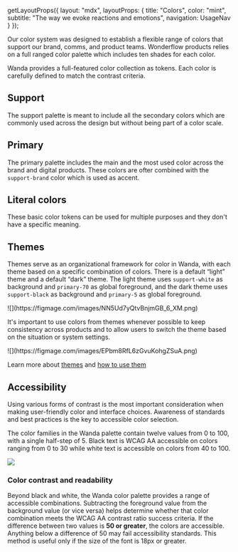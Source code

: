 
  getLayoutProps({
    layout: "mdx",
    layoutProps: {
      title: "Colors",
      color: "mint",
      subtitle: "The way we evoke reactions and emotions",
      navigation: UsageNav
    }
  });


Our color system was designed to establish a flexible range of colors that support our brand, comms, and product teams. Wonderflow products relies on a full ranged color palette which includes ten shades for each color.

Wanda provides a full-featured color collection as tokens. Each color is carefully defined to match the contrast criteria.

## Support

The support palette is meant to include all the secondary colors which are commonly used across the design but without being part of a color scale.

<Stack direction="row" columnGap={16} rowGap={32} wrap>
  <ColorPalette colors={tkns.color.support} id="support" />
</Stack>

## Primary

The primary palette includes the main and the most used color across the brand and digital products. These colors are ofter combined with the `support-brand` color which is used as accent.

<Stack direction="row" columnGap={16} rowGap={32} wrap>
  <ColorPalette colors={tkns.color.primary} id="primary" />
</Stack>

## Literal colors

These basic color tokens can be used for multiple purposes and they don't have a specific meaning.

<Stack rowGap={48}>
  <Stack direction="row" columnGap={24} rowGap={32} wrap>
    <ColorPalette colors={tkns.color.red} title="Red" />
    <ColorPalette colors={tkns.color.green} title="Green" />
    <ColorPalette colors={tkns.color.blue} title="Blue" />
  </Stack>
  <Stack direction="row" columnGap={24} rowGap={32} wrap>
    <ColorPalette colors={tkns.color.purple} title="Purple" />
    <ColorPalette colors={tkns.color.yellow} title="Yellow" />
    <ColorPalette colors={tkns.color.cyan} title="Cyan" />
  </Stack>
  <Stack direction="row" columnGap={24} rowGap={32} wrap>
    <ColorPalette colors={tkns.color.magenta} title="Magenta" />
    <ColorPalette colors={tkns.color.mint} title="Mint" />
    <ColorPalette colors={tkns.color.salmon} title="Salmon" />
  </Stack>
  <Stack direction="row" columnGap={24} rowGap={32} wrap>
    <ColorPalette colors={tkns.color.indigo} title="Indigo" />
    <ColorPalette colors={tkns.color.dipsy} title="Dipsy" />
    <ColorPalette colors={tkns.color.violet} title="Violet" />
  </Stack>
</Stack>

## Themes

Themes serve as an organizational framework for color in Wanda, with each theme based on a specific combination of colors. There is a default “light” theme and a default “dark” theme. The light theme uses `support-white` as background and `primary-70` as global foreground, and the dark theme uses `support-black` as background and `primary-5` as global foreground.

<Stack direction="row" columnGap={24}>
  ![](https://figmage.com/images/NN5Ud7yQtvBnjmGB_6_XM.png)
</Stack>

It's important to use colors from themes whenever possible to keep consistency across products and to allow users to switch the theme based on the situation or system settings.

<Stack direction="row" columnGap={24}>
  ![](https://figmage.com/images/EPbm8RfL6zGvuKohgZSuA.png)
</Stack>

<Snackbar kind="info" title="Learn more">Learn more about [themes](/design/themes/) and [how to use them](/develop/using-themes)</Snackbar>

## Accessibility

Using various forms of contrast is the most important consideration when making user-friendly color and interface choices. Awareness of standards and best practices is the key to accessible color selection.

The color families in the Wanda palette contain twelve values from 0 to 100, with a single half-step of 5. Black text is WCAG AA accessible on colors ranging from 0 to 30 while white text is accessible on colors from 40 to 100.

![](https://figmage.com/images/_oZmfAMCmS8b5oWsXranv.png)

### Color contrast and readability

Beyond black and white, the Wanda color palette provides a range of accessible combinations. Subtracting the foreground value from the background value (or vice versa) helps determine whether that color combination meets the WCAG AA contrast ratio success criteria. If the difference between two values is **50 or greater**, the colors are accessible. Anything below a difference of 50 may fail accessibility standards. This method is useful only if the size of the font is 18px or greater.
